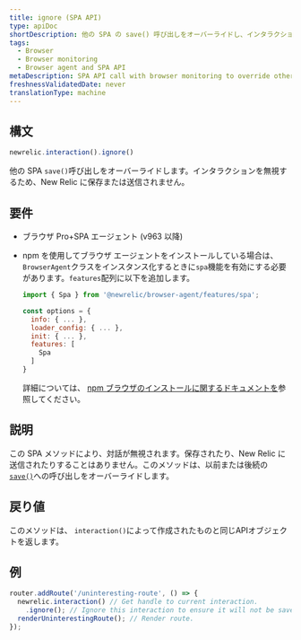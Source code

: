 ```yaml
---
title: ignore (SPA API)
type: apiDoc
shortDescription: 他の SPA の save() 呼び出しをオーバーライドし、インタラクションを無視して、保存や New Relic への送信を行いません。
tags:
  - Browser
  - Browser monitoring
  - Browser agent and SPA API
metaDescription: SPA API call with browser monitoring to override other save calls; ignores an interaction so it is not be saved or sent to New Relic.
freshnessValidatedDate: never
translationType: machine
---
```


## 構文

```js
newrelic.interaction().ignore()
```

他の SPA `save()`呼び出しをオーバーライドします。インタラクションを無視するため、New Relic に保存または送信されません。

## 要件

* ブラウザ Pro+SPA エージェント (v963 以降)

* npm を使用してブラウザ エージェントをインストールしている場合は、 `BrowserAgent`クラスをインスタンス化するときに`spa`機能を有効にする必要があります。`features`配列に以下を追加します。

  ```js
  import { Spa } from '@newrelic/browser-agent/features/spa';

  const options = {
    info: { ... },
    loader_config: { ... },
    init: { ... },
    features: [
      Spa
    ]
  }
  ```

  詳細については、 [npm ブラウザのインストールに関するドキュメントを](https://www.npmjs.com/package/@newrelic/browser-agent#new-relic-browser-agent)参照してください。

## 説明

この SPA メソッドにより、対話が無視されます。保存されたり、New Relic に送信されたりすることはありません。このメソッドは、以前または後続の[`save()`](/docs/browser/new-relic-browser/browser-agent-apis/browser-spa-api-newrelicinteractionsave)への呼び出しをオーバーライドします。

## 戻り値

このメソッドは、 `interaction()`によって作成されたものと同じAPIオブジェクトを返します。

## 例

```js
router.addRoute('/uninteresting-route', () => {
  newrelic.interaction() // Get handle to current interaction.
    .ignore(); // Ignore this interaction to ensure it will not be saved.
  renderUninterestingRoute(); // Render route.
});
```